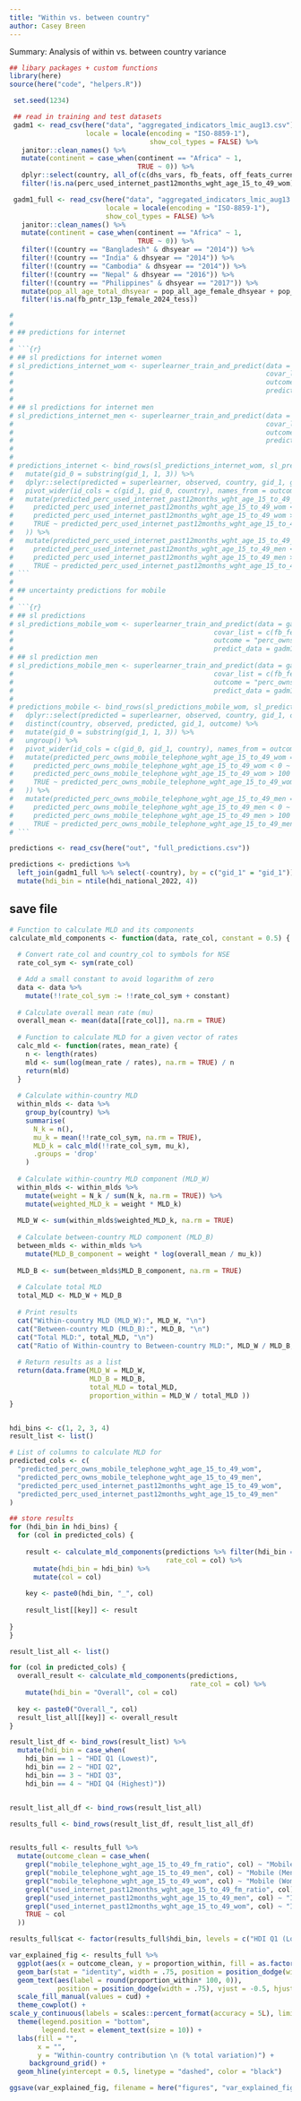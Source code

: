```yaml
---
title: "Within vs. between country"
author: Casey Breen
---
```


Summary: Analysis of within vs. between country variance 

```r
## libary packages + custom functions 
library(here)
source(here("code", "helpers.R"))
```


```r
 set.seed(1234)

 ## read in training and test datasets
 gadm1 <- read_csv(here("data", "aggregated_indicators_lmic_aug13.csv"),
                   locale = locale(encoding = "ISO-8859-1"),
                                   show_col_types = FALSE) %>%
   janitor::clean_names() %>%
   mutate(continent = case_when(continent == "Africa" ~ 1,
                                TRUE ~ 0)) %>%
   dplyr::select(country, all_of(c(dhs_vars, fb_feats, off_feats_current, fb_feats_current, off_feats))) %>%
   filter(!is.na(perc_used_internet_past12months_wght_age_15_to_49_wom)) %>% drop_na()

 gadm1_full <- read_csv(here("data", "aggregated_indicators_lmic_aug13.csv"),
                        locale = locale(encoding = "ISO-8859-1"),
                        show_col_types = FALSE) %>%
   janitor::clean_names() %>%
   mutate(continent = case_when(continent == "Africa" ~ 1,
                                TRUE ~ 0)) %>%
   filter(!(country == "Bangladesh" & dhsyear == "2014")) %>%
   filter(!(country == "India" & dhsyear == "2014")) %>%
   filter(!(country == "Cambodia" & dhsyear == "2014")) %>%
   filter(!(country == "Nepal" & dhsyear == "2016")) %>%
   filter(!(country == "Philippines" & dhsyear == "2017")) %>%
   mutate(pop_all_age_total_dhsyear = pop_all_age_female_dhsyear + pop_all_age_male_dhsyear) %>%
   filter(!is.na(fb_pntr_13p_female_2024_tess))
```


```r
# 
# 
# ## predictions for internet 
# 
# ```{r}
# ## sl predictions for internet women
# sl_predictions_internet_wom <- superlearner_train_and_predict(data = gadm1, 
#                                                               covar_list = c(fb_feats, off_feats),
#                                                               outcome = "perc_used_internet_past12months_wght_age_15_to_49_wom",
#                                                               predict_data = gadm1_full) 
# 
# ## sl predictions for internet men
# sl_predictions_internet_men <- superlearner_train_and_predict(data = gadm1, 
#                                                               covar_list = c(fb_feats, off_feats),
#                                                               outcome = "perc_used_internet_past12months_wght_age_15_to_49_men",
#                                                               predict_data = gadm1_full) 
# 
# 
# predictions_internet <- bind_rows(sl_predictions_internet_wom, sl_predictions_internet_men) %>%
#   mutate(gid_0 = substring(gid_1, 1, 3)) %>% 
#   dplyr::select(predicted = superlearner, observed, country, gid_1, gid_0, outcome) %>%
#   pivot_wider(id_cols = c(gid_1, gid_0, country), names_from = outcome, values_from = c(observed, predicted)) %>% 
#   mutate(predicted_perc_used_internet_past12months_wght_age_15_to_49_wom = case_when(
#     predicted_perc_used_internet_past12months_wght_age_15_to_49_wom < 0 ~ 0, 
#     predicted_perc_used_internet_past12months_wght_age_15_to_49_wom > 100 ~ 100,
#     TRUE ~ predicted_perc_used_internet_past12months_wght_age_15_to_49_wom
#   )) %>% 
#   mutate(predicted_perc_used_internet_past12months_wght_age_15_to_49_men = case_when(
#     predicted_perc_used_internet_past12months_wght_age_15_to_49_men < 0 ~ 0,
#     predicted_perc_used_internet_past12months_wght_age_15_to_49_men > 100 ~ 100,
#     TRUE ~ predicted_perc_used_internet_past12months_wght_age_15_to_49_men)) 
# ```
# 
# ## uncertainty predictions for mobile 
# 
# ```{r}
# ## sl predictions 
# sl_predictions_mobile_wom <- superlearner_train_and_predict(data = gadm1, 
#                                                  covar_list = c(fb_feats, off_feats),
#                                                  outcome = "perc_owns_mobile_telephone_wght_age_15_to_49_wom",
#                                                  predict_data = gadm1_full) 
# ## sl prediction men 
# sl_predictions_mobile_men <- superlearner_train_and_predict(data = gadm1, 
#                                                  covar_list = c(fb_feats, off_feats),
#                                                  outcome = "perc_owns_mobile_telephone_wght_age_15_to_49_men",
#                                                  predict_data = gadm1_full) 
# 
# predictions_mobile <- bind_rows(sl_predictions_mobile_wom, sl_predictions_mobile_men) %>% 
#   dplyr::select(predicted = superlearner, observed, country, gid_1, outcome) %>%
#   distinct(country, observed, predicted, gid_1, outcome) %>% 
#   mutate(gid_0 = substring(gid_1, 1, 3)) %>% 
#   ungroup() %>% 
#   pivot_wider(id_cols = c(gid_0, gid_1, country), names_from = outcome, values_from = c(observed, predicted)) %>% 
#   mutate(predicted_perc_owns_mobile_telephone_wght_age_15_to_49_wom = case_when(
#     predicted_perc_owns_mobile_telephone_wght_age_15_to_49_wom < 0 ~ 0, 
#     predicted_perc_owns_mobile_telephone_wght_age_15_to_49_wom > 100 ~ 100,
#     TRUE ~ predicted_perc_owns_mobile_telephone_wght_age_15_to_49_wom
#   )) %>% 
#   mutate(predicted_perc_owns_mobile_telephone_wght_age_15_to_49_men = case_when(
#     predicted_perc_owns_mobile_telephone_wght_age_15_to_49_men < 0 ~ 0,
#     predicted_perc_owns_mobile_telephone_wght_age_15_to_49_men > 100 ~ 100,
#     TRUE ~ predicted_perc_owns_mobile_telephone_wght_age_15_to_49_men)) 
# ```

```

 

```r
predictions <- read_csv(here("out", "full_predictions.csv"))

predictions <- predictions %>% 
  left_join(gadm1_full %>% select(-country), by = c("gid_1" = "gid_1")) %>% 
  mutate(hdi_bin = ntile(hdi_national_2022, 4)) 
```

## save file 



```r
# Function to calculate MLD and its components
calculate_mld_components <- function(data, rate_col, constant = 0.5) {
  
  # Convert rate_col and country_col to symbols for NSE
  rate_col_sym <- sym(rate_col)

  # Add a small constant to avoid logarithm of zero
  data <- data %>%
    mutate(!!rate_col_sym := !!rate_col_sym + constant)
  
  # Calculate overall mean rate (mu)
  overall_mean <- mean(data[[rate_col]], na.rm = TRUE)
  
  # Function to calculate MLD for a given vector of rates
  calc_mld <- function(rates, mean_rate) {
    n <- length(rates)
    mld <- sum(log(mean_rate / rates), na.rm = TRUE) / n
    return(mld)
  }
  
  # Calculate within-country MLD
  within_mlds <- data %>%
    group_by(country) %>%
    summarise(
      N_k = n(),
      mu_k = mean(!!rate_col_sym, na.rm = TRUE),
      MLD_k = calc_mld(!!rate_col_sym, mu_k),
      .groups = 'drop'
    )
  
  # Calculate within-country MLD component (MLD_W)
  within_mlds <- within_mlds %>%
    mutate(weight = N_k / sum(N_k, na.rm = TRUE)) %>%
    mutate(weighted_MLD_k = weight * MLD_k)
  
  MLD_W <- sum(within_mlds$weighted_MLD_k, na.rm = TRUE)
  
  # Calculate between-country MLD component (MLD_B)
  between_mlds <- within_mlds %>%
    mutate(MLD_B_component = weight * log(overall_mean / mu_k))
  
  MLD_B <- sum(between_mlds$MLD_B_component, na.rm = TRUE)
  
  # Calculate total MLD
  total_MLD <- MLD_W + MLD_B
  
  # Print results
  cat("Within-country MLD (MLD_W):", MLD_W, "\n")
  cat("Between-country MLD (MLD_B):", MLD_B, "\n")
  cat("Total MLD:", total_MLD, "\n")
  cat("Ratio of Within-country to Between-country MLD:", MLD_W / MLD_B, "\n")
  
  # Return results as a list
  return(data.frame(MLD_W = MLD_W, 
                    MLD_B = MLD_B,
                    total_MLD = total_MLD,
                    proportion_within = MLD_W / total_MLD ))
}


hdi_bins <- c(1, 2, 3, 4)
result_list <- list()

# List of columns to calculate MLD for
predicted_cols <- c(
  "predicted_perc_owns_mobile_telephone_wght_age_15_to_49_wom",
  "predicted_perc_owns_mobile_telephone_wght_age_15_to_49_men",
  "predicted_perc_used_internet_past12months_wght_age_15_to_49_wom",
  "predicted_perc_used_internet_past12months_wght_age_15_to_49_men"
)

## store results 
for (hdi_bin in hdi_bins) {
  for (col in predicted_cols) {
    
    result <- calculate_mld_components(predictions %>% filter(hdi_bin == !!hdi_bin), 
                                       rate_col = col) %>% 
      mutate(hdi_bin = hdi_bin) %>% 
      mutate(col = col)
    
    key <- paste0(hdi_bin, "_", col)
    
    result_list[[key]] <- result
  
} 
}

result_list_all <- list()

for (col in predicted_cols) {
  overall_result <- calculate_mld_components(predictions, 
                                             rate_col = col) %>%
    mutate(hdi_bin = "Overall", col = col)
  
  key <- paste0("Overall_", col)
  result_list_all[[key]] <- overall_result
}

result_list_df <- bind_rows(result_list) %>% 
  mutate(hdi_bin = case_when(
    hdi_bin == 1 ~ "HDI Q1 (Lowest)",
    hdi_bin == 2 ~ "HDI Q2",
    hdi_bin == 3 ~ "HDI Q3",
    hdi_bin == 4 ~ "HDI Q4 (Highest)"))


result_list_all_df <- bind_rows(result_list_all)

results_full <- bind_rows(result_list_df, result_list_all_df)


results_full <- results_full %>% 
  mutate(outcome_clean = case_when(
    grepl("mobile_telephone_wght_age_15_to_49_fm_ratio", col) ~ "Mobile (Ratio)",
    grepl("mobile_telephone_wght_age_15_to_49_men", col) ~ "Mobile (Men)",
    grepl("mobile_telephone_wght_age_15_to_49_wom", col) ~ "Mobile (Women)",
    grepl("used_internet_past12months_wght_age_15_to_49_fm_ratio", col) ~ "Internet (Ratio)",
    grepl("used_internet_past12months_wght_age_15_to_49_men", col) ~ "Internet (Men)",
    grepl("used_internet_past12months_wght_age_15_to_49_wom", col) ~ "Internet (Women)",
    TRUE ~ col
  )) 
```



```r
results_full$cat <- factor(results_full$hdi_bin, levels = c("HDI Q1 (Lowest)", "HDI Q2", "HDI Q3", "HDI Q4 (Highest)", "Overall"))

var_explained_fig <- results_full %>%
  ggplot(aes(x = outcome_clean, y = proportion_within, fill = as.factor(cat))) +
  geom_bar(stat = "identity", width = .75, position = position_dodge(width = .75), color = "black") +
  geom_text(aes(label = round(proportion_within* 100, 0)), 
            position = position_dodge(width = .75), vjust = -0.5, hjust = .5, size = 3.5) +
  scale_fill_manual(values = cud) +
  theme_cowplot() +
scale_y_continuous(labels = scales::percent_format(accuracy = 5L), limits = c(0, .55)) + 
  theme(legend.position = "bottom",
        legend.text = element_text(size = 10)) +
  labs(fill = "",
       x = "",
       y = "Within-country contribution \n (% total variation)") +
     background_grid() + 
  geom_hline(yintercept = 0.5, linetype = "dashed", color = "black")

ggsave(var_explained_fig, filename = here("figures", "var_explained_fig.png"), height = 4, width = 7)
```


